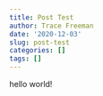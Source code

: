 ```yaml
---
title: Post Test
author: Trace Freeman
date: '2020-12-03'
slug: post-test
categories: []
tags: []
---
```


hello world!